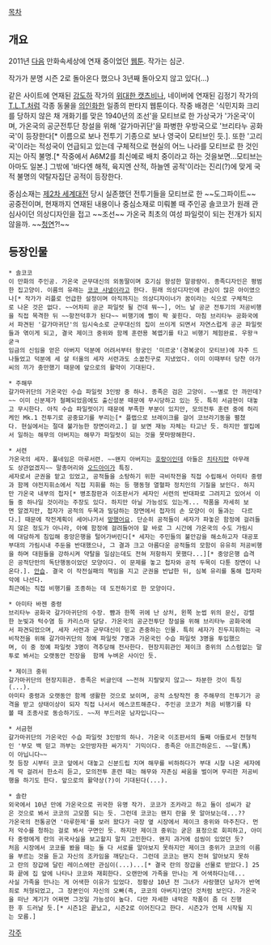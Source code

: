 [[목차]]

== 개요 ==
2011년 [[다음]] 만화속세상에 연재 중이었던 [[웹툰]]. 작가는 심군.

작가가 분명 시즌 2로 돌아온다 했으나 3년째 돌아오지 않고 있다(...)

같은 사이트에 연재된 [[강도하]] 작가의 [[위대한 캣츠비]]나, 네이버에 연재된 김정기 작가의 [[T.L.T.]]처럼 각종 동물을 [[의인화]]한 일종의 판타지 웹툰이다. 작중 배경은 '식민지화 크리를 당하지 않은 채 개화기를 맞은 1940년의 조선'을 모티브로 한 가상국가 '가온국'이며, 가온국의 공군전투단 창설을 위해 '갈가마귀단'을 파병한 우방국으로 '브리타누 공화국'이 등장한다[* 이름으로 보나 전투기 기종으로 보나 영국이 모티브인 듯.]. 또한 '고리국'이라는 적성국이 언급되고 있는데 구체적으로 현실의 어느 나라를 모티브로 한 것인지는 아직 불명.[* 작중에서 A6M2를 최신예로 배치 중이라고 하는 것을보면...모티브는 아마도 일본.]  그밖에 '바다엔 해적, 육지엔 산적, 하늘엔 공적'이라는 진리(?)에 맞게 국적 불명의 약탈자집단 공적이 등장한다.

중심소재는 [[제2차 세계대전]] 당시 실존했던 전투기들을 모티브로 한 ~~도그파이트~~ 공중전이며, 현재까지 연재된 내용이나 중심소재로 미뤄볼 때 주인공 솔코코가 원래 관심사이던 의상디자인을 접고 ~~조선~~ 가온국 최초의 여성 파일럿이 되는 전개가 되지 않을까. ~~[[청연]]?!~~


== 등장인물 ==
 * 솔코코
 이 만화의 주인공. 가온국 군무대신의 외동딸이며 호기심 왕성한 말광량이. 종족디자인은 평범한 집고양이. 이름의 유래는 [[코코 샤넬]]이라고 한다. 원래 의상디자인에 관심이 많은 아이였으나[* 작가가 리플로 언급한 설정이며 아직까지는 의상디자이너가 꿈이라는 식으로 구체적으로 나온 것은 없다. ~~어차피 공군 파일럿 될 건데 뭐~~], 어느 날 공군 전투기의 저공비행을 직접 목격한 뒤 ~~항전덕후가 된다~~ 비행기에 삘이 팍 꽂힌다. 마침 브리타누 공화국에서 파견된 '갈가마귀단'의 임시숙소로 군무대신의 집이 쓰이게 되면서 자연스럽게 공군 파일럿들과 엮이게 되고, 결국 제이크 중위와 함께 훈련용 복엽기를 타고 비행기 체험완료. 우왕ㅋ굳ㅋ
 임금의 신임을 얻은 아버지 덕분에 어려서부터 왕궁인 '미르궁'(경복궁이 모티브)에 자주 드나들었고 덕분에 세 살 터울의 세자 서련과도 소꿉친구로 지냈었다. 이미 이때부터 당찬 아가씨의 끼가 충만했기 때문에 앞으로의 활약이 기대된다.

 * 주해무
 갈가마귀단의 가온국인 수습 파일럿 3인방 중 하나. 종족은 검은 고양이. ~~별로 안 까만데?~~ 이미 신분제가 철폐되었음에도 출신성분 때문에 무시당하고 있는 듯. 특히 서금현이 대놓고 무시한다. 아직 수습 파일럿이기 때문에 부족한 부분이 있지만, 모의전투 훈련 중에 허리케인 Mk.1 전투기로 공중묘기를 부리는[* 플랩으로 브레이크를 걸어 코브라기동을 펼쳤다. 현실에서는 절대 불가능한 장면이라고.] 걸 보면 재능 자체는 타고난 듯. 하지만 쌀집에서 일하는 해무의 아버지는 해무가 파일럿이 되는 것을 못마땅해한다.

 * 서련
 가온국의 세자. 풀네임은 마루서련. ~~왠지 아버지는 [[호랑이]]인데 아들은 [[치타]]지만 아무래도 상관없겠지~~ 말총머리와 [[오드아이]]가 특징.
 세자로서 군권을 맡고 있었고, 공적들을 소탕하기 위한 극비작전을 직접 수립해서 아미타 중령과 함께 야전지휘소에서 직접 지휘를 하는 등 행동형 열혈파 정치인의 기질을 보인다. 하지만 가온국 내부의 첩자[* 병조참판과 이조판서가 세자인 서련의 반대파로 그려지고 있어서 이들 중 하나일 것이라는 주장도 있다. 하지만 아닐 가능성도 있는게... 작품을 자세히 보면 알겠지만, 첩자가 공적의 두목과 밀담하는 장면에서 첩자의 손 모양이 이 둘과는  다르다.] 때문에 작전계획이 세어나가서 [[망했어요]]. 단순히 공적들이 세자가 파놓은 함정에 걸려들지 않은 정도가 아니라, 아예 함정에 걸려들어야 할 바로 그 시간에 가온국의 수도 가림시에 대담하게 침입해 중앙은행을 털어가버린다[* 세자는 주민들의 불안감을 해소하고자 대공포부대의 가림시내 주둔을 반대했으나, 그 결과 크고 아름다운 공적들의 모함이 유유히 저공비행을 하며 대원들을 강하시켜 약탈을 일삼는데도 전혀 저항하지 못했다...][* 중앙은행 습격은 공적단만의 독단행동이었던 모양이다. 이 문제를 놓고 첩자와 공적 두목이 다툰 장면이 나온다.]. [[안습]]. 결국 이 작전실패의 책임을 지고 군권을 반납한 뒤, 심복 유리를 통해 첩자파악에 나선다.
 최근에는 직접 비행기를 조종하는 데 도전하기로 한 모양이다. 

 * 아미타 바젠 중령
 브리타누 공화국 갈가마귀단의 수장. 뺨과 한쪽 귀에 난 상처, 왼쪽 눈썹 위의 문신, 강렬한 눈빛과 턱수염 등 카리스마 담당. 가온국의 공군전투단 창설을 위해 브리타누 공화국에서 파견되었으며, 세자 서련과 군무대신이 믿고 존중하는 인물. 특히 세자가 진두지휘하는 극비작전을 위해 갈가마귀단의 정예 파일럿 7명과 가온국인 수습 파일럿 3명을 투입했으며, 이 중 정예 파일럿 3명이 격추당해 전사한다. 현장지휘관인 제이크 중위의 스스럼없는 말투로 봐서는 오랫동안 전장을  함께 누벼온 사이인 듯.

 * 제이크 중위
 갈가마귀단의 현장지휘관. 종족은 비글인데 ~~전혀 지랄맞지 않고~~ 차분한 것이 특징(...).
 아미타 중령과 오랫동안 함께 생활한 것으로 보이며, 공적 소탕작전 중 주해무의 전투기가 공격을 받고 상태이상이 되자 직접 나서서 에스코트해준다. 주인공 코코가 처음 비행기를 타볼 때 조종사로 동승하기도. ~~저 부드러운 남자입니다~~

 * 서금현
 갈가마귀단의 가온국인 수습 파일럿 3인방의 하나. 가온국 이조판서의 둘째 아들로서 전형적인 '부모 백 믿고 까부는 오만방자한 싸가지' 기믹이다. 종족은 아프간하운드. ~~말(馬)이 아닙니다~~
 첫 등장 시부터 코코 앞에서 대놓고 신분드립 치며 해무를 비하하다가 부대 시찰 나온 세자에게 딱 걸려서 한소리 듣고, 모의전투 훈련 때는 해무와 자존심 싸움을 벌이며 무리한 저공비행을 하기도 한다. 앞으로의 활약상(?)이 기대된다(...).

 * 솔란
 외국에서 10년 만에 가온국으로 귀국한 유명 작가. 코코가 조카라고 하고 둘이 성씨가 같은 것으로 봐서 코코의 고모쯤 되는 듯. 그런데 코코는 왠지 란을 못 알아보는데...??
 가온국의 전통공연 '마루한제'를 보러 왔다가 극장 옆 시장에서 제이크 중위와 마주친다. 먼저 악수를 청하는 걸로 봐서 구면인 듯. 하지만 제이크 중위는 굳은 표정으로 회피하고, 아미타 중령에게 란의 귀국사실을 보고할지 말지 고민한다. 왠지 과거에 섬씽이 있었던 듯?
 처음 시장에서 코코를 봤을 때는 둘 다 서로를 알아보지 못하지만 제이크 중위가 코코의 이름을 부르는 것을 듣고 자신의 조카임을 깨닫는다. 그런데 코코는 왠지 전혀 알아보지 못하고 란의 장갑에 달린 레이스에만 관심이(...)...[* 결국 란의 장갑을 선물로 받았다.] 25화 끝에 집 앞에 나타나 코코와 재회한다. 오랜만에 가족을 만나는 게 어색하다는데...
 사실 가족을 만나는 게 어색한 이유가 있었다. 정황상 10년 전 그녀가 사랑했던 남자가 반역죄로 처형되었고, 그 장본인이 자신의 오빠(즉, 코코의 아버지)였던 것처럼 보인다. 가온국을 떠난 계기가 어쩌면 그것일 가능성이 높다. 다만 자세한 내막은 작품이 좀 더 진행한 후 드러날 듯.[* 시즌1은 끝났고, 시즌2로 이어진다고 한다. 시즌2가 언제 시작될 지는 모름.]
 


[[각주]]
